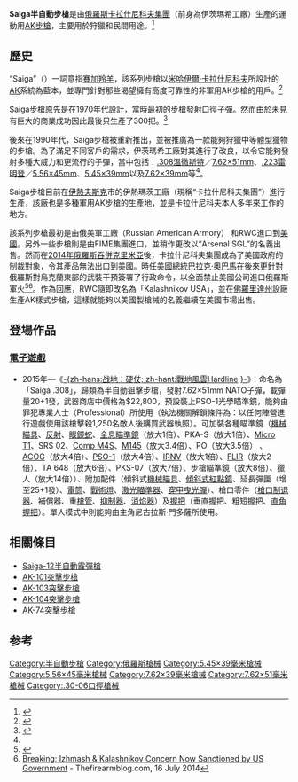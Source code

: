 {{noteTA
|G1=軍事
|G2=長度單位
|G3=Firearms
}}
{{Infobox Weapon
| name            = Saiga半自動步槍
| image           = File:Saiga-308.jpg
| image_size      = 250px
| caption         = .308 Winchester口徑的Saiga
| origin          = {{flag|Russian Federation}}
| type            = [[半自動步槍|半自動步槍]]
<!-- 種類選擇 -->
| is_ranged       = yes
| is_bladed       =
| is_explosive    =
| is_artillery    =
| is_vehicle      =
| is_missile      =
| is_UK           =
<!-- 服役記錄 -->
| service         = 
| used_by         =
| wars            = 
<!-- 生產歷史 -->
| designer        = [[米哈伊爾·卡拉什尼科夫|米哈伊爾·卡拉什尼科夫]]
| design_date     = 1990年
| manufacturer    = [[卡拉什尼科夫集團|卡拉什尼科夫集團]]
| unit_cost       =
| production_date = 1990年—
| number          = 
| variants        = 
<!-- 基本規格 -->
| spec_label      =
| weight          = 3.6公斤（7.9磅）
| length          = 900毫米（35英吋）
| part_length     = 415毫米（16.3英吋）
| width           = 70毫米（2.8英吋）
| height          = 220毫米（8.7英吋）
| diameter        =
| wingspan        =
| crew            =
<!-- 投射武器規格 --> 
| cartridge       = 
* [[7.62×39mm|7.62×39毫米]]
* {{tsl|en|.220 Russian|5.6×39mm|5.6×39毫米}}
* [[5.45×39mm|5.45×39毫米]]
* [[.223雷明登|.223雷明登]]／[[5.56×45mm_NATO|5.56×45毫米]]
* [[.308溫徹斯特|.308溫徹斯特]]／[[7.62×51mm_NATO|7.62×51毫米]]
* [[春田步槍彈|.30-06春田]]
* {{tsl|en|9×53mmR|9×53毫米R}}
| caliber         =
| barrels         =
| action          = [[氣動式|長行程活塞導氣式]]<br />[[轉拴式槍栓|轉拴式槍栓]]
| rate            = 
| velocity        = 
| energy          = 
| range           = 
| max_range       = 
| feed            = 可拆式[[彈匣|彈匣]]（各口徑版本載彈量不同）
| sights          = [[機械瞄具|機械瞄具]]<br/>可透過[[機匣|機匣]]左側的[[華沙條約導軌|華沙條約導軌]]安裝各種[[照準器|照準器]]
|mode= 半自動
<!-- 火炮規格 -->
| breech          = 
| recoil          = 
| carriage        = 
| elevation       = 
| traverse        = 
<!-- 刃器規格 --> 
|blade_type=
|hilt_type=
|sheath_type=
|head_type=
|haft_type=
<!-- 爆炸物內填炸藥規格 --> 
|filling=
|filling_weight=
|detonation=
|yield=
<!-- 車輛/飛彈 規格 -->
|armour=
|primary_armament=
|secondary_armament=
|engine=
|engine_power=
|transmission=
|payload_capacity=
|fuel_capacity=
|pw_ratio=
|suspension=
|clearance=
|vehicle_range=
|altitude=
|ceiling=
|speed=
|guidance=
}}

'''Saiga半自動步槍'''是由[[俄羅斯|俄羅斯]][[卡拉什尼科夫集團|卡拉什尼科夫集團]]（前身為伊茨瑪希工廠）生產的運動用[[卡拉什尼科夫自動步槍|AK步槍]]，主要用於狩獵和民間用途。<ref name=Popenker>{{cite web |last=Popenker |first=Max |url=http://world.guns.ru/civil/civ011-e.htm |title=Modern Firearms - civilian guns for self-defense, training and hunting - Saiga self-loading rifle / carbine |publisher=World.guns.ru |year=1999 |accessdate=2010-04-16 |deadurl=yes |archiveurl=https://web.archive.org/web/20100408042813/http://world.guns.ru/civil/civ011-e.htm |archivedate=2010-04-08 }}</ref>

== 歷史 ==
“Saiga”（{{lang-ru|Сайга}}）一詞意指[[賽加羚羊|賽加羚羊]]，該系列步槍以[[米哈伊爾·卡拉什尼科夫|米哈伊爾·卡拉什尼科夫]]所設計的[[卡拉什尼科夫自動步槍|AK]]系統為藍本，並專門針對那些渴望擁有高度可靠性的非軍用AK步槍的用戶。<ref>{{cite web |url=http://www.izhmash.ru/eng/product/saiga.shtml |title=存档副本 |accessdate=2009-12-06 |deadurl=yes |archiveurl=https://web.archive.org/web/20100208224350/http://www.izhmash.ru/eng/product/saiga.shtml |archivedate=2010-02-08 }}</ref>

Saiga步槍原先是在1970年代設計，當時最初的步槍發射{{tsl|en|.220 Russian|5.6×39mm}}口徑子彈。然而由於未見有巨大的商業成功因此最後只生產了300把。<ref name=Popenker>{{cite web |last=Popenker |first=Max |url=http://world.guns.ru/civil/civ011-e.htm |title=Modern Firearms - civilian guns for self-defense, training and hunting - Saiga self-loading rifle / carbine |publisher=World.guns.ru |year=1999 |accessdate=2010-04-16 |deadurl=yes |archiveurl=https://web.archive.org/web/20100408042813/http://world.guns.ru/civil/civ011-e.htm |archivedate=2010-04-08 }}</ref>

後來在1990年代，Saiga步槍被重新推出，並被推廣為一款能夠狩獵中等體型獵物的步槍。為了滿足不同客戶的需求，伊茨瑪希工廠對其進行了改良，以令它能夠發射多種大威力和更流行的子彈，當中包括：[[.308_Winchester|.308溫徹斯特]]／[[7.62×51mm_NATO|7.62×51mm]]、[[.223_Remington|.223雷明登]]／[[5.56×45mm_NATO|5.56×45mm]]、[[5.45×39mm|5.45×39mm]]以及[[7.62×39mm|7.62×39mm]]等<ref name="Popenker"/>。

Saiga步槍目前在[[伊熱夫斯克|伊熱夫斯克]]市的伊熱瑪茨工廠（現稱“卡拉什尼科夫集團”）進行生產，該廠也是多種軍用AK步槍的生產地，並是卡拉什尼科夫本人多年來工作的地方。

該系列步槍最初是由俄美軍工廠（Russian American Armory） 和RWC進口到[[美國|美國]]。另外一些步槍則是由FIME集團進口，並稍作更改以“Arsenal SGL”的名義出售。然而在[[2014年克里米亞危機|2014年俄羅斯吞併克里米亞]]後，卡拉什尼科夫集團成為了美國政府的制裁對象，令其產品無法出口到美國。時任[[美國總統|美國總統]][[巴拉克·奧巴馬|巴拉克·奧巴馬]]在後來更針對俄羅斯對烏克蘭東部的武裝干預簽署了行政命令，以全面禁止美國公司進口俄羅斯軍火<ref>{{cite web|url=http://thegunwriter.blogs.heraldtribune.com/17287/breaking-import-of-kalashnikov-concern-aks-banned-by-executive-order/|title=BREAKING: Import of Kalashnikov Concern/Saiga AKs banned by executive order|author=Lee Williams|publisher=|accessdate=25 October 2014|archive-date=2014-11-20|archive-url=https://web.archive.org/web/20141120223205/http://thegunwriter.blogs.heraldtribune.com/17287/breaking-import-of-kalashnikov-concern-aks-banned-by-executive-order/|dead-url=no}}</ref><ref>[http://www.thefirearmblog.com/blog/2014/07/16/official-izmash-kalashnikov-concern-weapons-banned-importation-usa/ Breaking: Izhmash & Kalashnikov Concern Now Sanctioned by US Government] {{Wayback|url=http://www.thefirearmblog.com/blog/2014/07/16/official-izmash-kalashnikov-concern-weapons-banned-importation-usa/ |date=20141030102249 }} - Thefirearmblog.com, 16 July 2014</ref>。作為回應，RWC隨即改名為「Kalashnikov USA」，並在[[佛羅里達州|佛羅里達州]]設廠生產AK樣式步槍，這樣就能夠以美國製槍械的名義繼續在美國市場出售。

== 登場作品 ==

=== [[電子遊戲|電子遊戲]] ===
* 2015年—《[[战地：硬仗|-{zh-hans:战地：硬仗; zh-hant:戰地風雲Hardline;}-]]》：命名為「Saiga .308」，歸類為半自動狙擊步槍，發射7.62×51mm NATO子彈，載彈量20+1發，武器商店中價格為$22,800，預設裝上PSO-1光學瞄準鏡，能夠由罪犯專業人士（Professional）所使用（執法機關解鎖條件為：以任何陣營進行遊戲使用該槍擊殺1,250名敵人後購買武器執照）。可加裝各種瞄準鏡（[[機械瞄具|機械瞄具]]、[[紅點鏡|反射]]、[[眼鏡蛇紅點鏡|眼鏡蛇]]、[[全息瞄準鏡|全息瞄準鏡]]（放大1倍）、PKA-S（放大1倍）、[[Aimpoint_Micro紅點鏡|Micro T1]]、SRS 02、[[Aimpoint_Comp_M4紅點鏡|Comp M4S]]、[[C79光學瞄準鏡|M145]]（放大3.4倍）、PO（放大3.5倍） 、[[先進戰鬥光學瞄準鏡|ACOG]]（放大4倍）、[[PSO-1光學瞄準鏡|PSO-1]]（放大4倍）、[[夜視儀|IRNV]]（放大1倍）、[[熱成像儀|FLIR]]（放大2倍）、TA 648（放大6倍）、PKS-07（放大7倍）、步槍瞄準鏡（放大8倍）、獵人（放大14倍））、附加配件（傾斜式[[機械瞄具|機械瞄具]]、[[加固微型反射式瞄準鏡|傾斜式紅點鏡]]、延長彈匣（增至25+1發）、[[電筒|電筒]]、[[戰術燈|戰術燈]]、[[激光指示器|激光瞄準器]]、[[穿甲彈|穿甲]][[曳光彈|曳光彈]]）、槍口零件（[[砲口制動器|槍口制退器]]、補償器、重[[槍管|槍管]]、[[抑制器|抑制器]]、[[消焰器|消焰器]]）及[[輔助握把|握把]]（垂直握把、粗短握把、[[直角前握把|直角握把]]）。單人模式中則能夠由主角尼古拉斯·門多薩所使用。

==相關條目==
*[[Saiga-12半自動霰彈槍|Saiga-12半自動霰彈槍]]
*[[AK-101突擊步槍|AK-101突擊步槍]]
*[[AK-103突擊步槍|AK-103突擊步槍]]
*[[AK-104突擊步槍|AK-104突擊步槍]]
*[[AK-74突擊步槍|AK-74突擊步槍]]

==参考==
<references/>
{{AK槍族}}
[[Category:半自動步槍|Category:半自動步槍]]
[[Category:俄羅斯槍械|Category:俄羅斯槍械]]
[[Category:5.45×39毫米槍械|Category:5.45×39毫米槍械]]
[[Category:5.56×45毫米槍械|Category:5.56×45毫米槍械]]
[[Category:7.62×39毫米槍械|Category:7.62×39毫米槍械]]
[[Category:7.62×51毫米槍械|Category:7.62×51毫米槍械]]
[[Category:.30-06口徑槍械|Category:.30-06口徑槍械]]